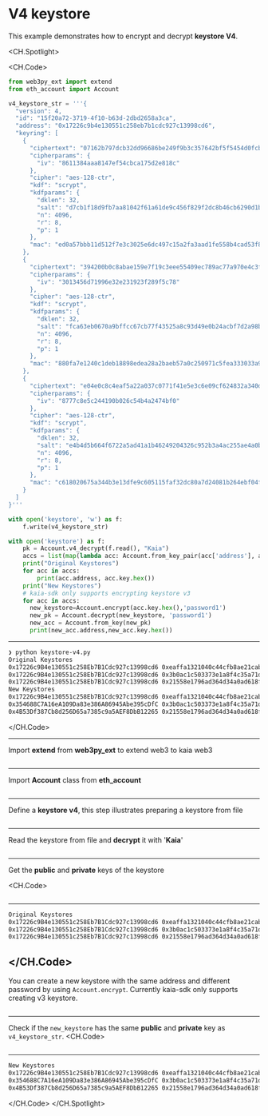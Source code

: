 # V4 keystore

This example demonstrates how to encrypt and decrypt **keystore V4**.

<CH.Spotlight>

<CH.Code>

```py keystorev4.js
from web3py_ext import extend
from eth_account import Account

v4_keystore_str = '''{
  "version": 4,
  "id": "15f20a72-3719-4f10-b63d-2dbd2658a3ca",
  "address": "0x17226c9b4e130551c258eb7b1cdc927c13998cd6",
  "keyring": [
    {
      "ciphertext": "07162b797dcb32dd96686be249f9b3c357642bf5f5454d0fcbefedb265667f37",
      "cipherparams": {
        "iv": "8611384aaa8147ef54cbca175d2e818c"
      },
      "cipher": "aes-128-ctr",
      "kdf": "scrypt",
      "kdfparams": {
        "dklen": 32,
        "salt": "d7cb1f18d9fb7aa81042f61a61de9c456f829f2dc8b46cb6290d1bb9de89b791",
        "n": 4096,
        "r": 8,
        "p": 1
      },
      "mac": "ed0a57bbb11d512f7e3c3025e6dc497c15a2fa3aad1fe558b4cad53f887e06d8"
    },
    {
      "ciphertext": "394200b0c8abae159e7f19c3eee55409ec789ac77a970e4c3f6bc1839a4afbfc",
      "cipherparams": {
        "iv": "3013456d71996e32e231923f289f5c78"
      },
      "cipher": "aes-128-ctr",
      "kdf": "scrypt",
      "kdfparams": {
        "dklen": 32,
        "salt": "fca63eb0670a9bffcc67cb77f43525a8c93d49e0b24acbf7d2a98bff8a5a5cf1",
        "n": 4096,
        "r": 8,
        "p": 1
      },
      "mac": "880fa7e1240c1deb18898edea28a2baeb57a0c250971c5fea333033a92a958f7"
    },
    {
      "ciphertext": "e04e0c8c4eaf5a22a037c0771f41e5e3c6e09cf624832a340d1c962ac5aa03cb",
      "cipherparams": {
        "iv": "8777c8e5c244190b026c54b4a2474bf0"
      },
      "cipher": "aes-128-ctr",
      "kdf": "scrypt",
      "kdfparams": {
        "dklen": 32,
        "salt": "e4b4d5b664f6722a5ad41a1b46249204326c952b3a4ac255ae4a0b5128e4803a",
        "n": 4096,
        "r": 8,
        "p": 1
      },
      "mac": "c618020675a344b3e13dfe9c605115faf32dc80a7d24081b264ebf04fe5db1dd"
    }
  ]
}'''

with open('keystore', 'w') as f:
    f.write(v4_keystore_str)

with open('keystore') as f:
    pk = Account.v4_decrypt(f.read(), "Kaia")
    accs = list(map(lambda acc: Account.from_key_pair(acc['address'], acc['private_key']), pk))
    print("Original Keystores")
    for acc in accs:
        print(acc.address, acc.key.hex())
    print("New Keystores")
    # kaia-sdk only supports encrypting keystore v3
    for acc in accs:
      new_keystore=Account.encrypt(acc.key.hex(),'password1')
      new_pk = Account.decrypt(new_keystore, 'password1')
      new_acc = Account.from_key(new_pk)
      print(new_acc.address,new_acc.key.hex())
```

---

```zsh output
❯ python keystore-v4.py
Original Keystores
0x17226c9B4e130551c258Eb7B1Cdc927c13998cd6 0xeaffa1321040c44cfb8ae21cab8377198ef6706fb7b6b2a09db292b5fe2a5e63
0x17226c9B4e130551c258Eb7B1Cdc927c13998cd6 0x3b0ac1c503373e1a8f4c35a71dbce404846d8a6173538680dea1d149fd5e494c
0x17226c9B4e130551c258Eb7B1Cdc927c13998cd6 0x21558e1796ad364d34a0ad618f8b086c9af2694083a3cb129a0af10dc6b6cc9e
New Keystores
0x17226c9B4e130551c258Eb7B1Cdc927c13998cd6 0xeaffa1321040c44cfb8ae21cab8377198ef6706fb7b6b2a09db292b5fe2a5e63
0x354688C7A16eA109Da83e386A86945Abe395cDfC 0x3b0ac1c503373e1a8f4c35a71dbce404846d8a6173538680dea1d149fd5e494c
0x4B53Df387Cb8d256D65a7385c9a5AEF8DbB12265 0x21558e1796ad364d34a0ad618f8b086c9af2694083a3cb129a0af10dc6b6cc9e
```

</CH.Code>

---

Import **extend** from **web3py_ext** to extend web3 to kaia web3

```py keystorev4.js focus=1

```
---

Import **Account** class from **eth_account** 

```py keystorev4.js focus=2

```
---
Define a **keystore v4**, this step illustrates preparing a keystore from file

```py keystorev4.js focus=4:61

```
---
Read the keystore from file and **decrypt** it with '**Kaia**'

```py keystorev4.js focus=63:64

```
---
Get the **public** and **private** keys of the keystore

<CH.Code>
```py keystorev4.js focus=65:68

```
---

```zsh output
Original Keystores
0x17226c9B4e130551c258Eb7B1Cdc927c13998cd6 0xeaffa1321040c44cfb8ae21cab8377198ef6706fb7b6b2a09db292b5fe2a5e63
0x17226c9B4e130551c258Eb7B1Cdc927c13998cd6 0x3b0ac1c503373e1a8f4c35a71dbce404846d8a6173538680dea1d149fd5e494c
0x17226c9B4e130551c258Eb7B1Cdc927c13998cd6 0x21558e1796ad364d34a0ad618f8b086c9af2694083a3cb129a0af10dc6b6cc9e
````

</CH.Code>
---
You can create a new keystore with the same address and different password by using `Account.encrypt`. Currently kaia-sdk only supports creating v3 keystore.

```py keystorev4.js focus=71:72

```
---
Check if the `new_keystore` has the same **public** and **private** key as `v4_keystore_str`. 
<CH.Code>
```py keystorev4.js focus=73:75

```
---

```zsh output
New Keystores
0x17226c9B4e130551c258Eb7B1Cdc927c13998cd6 0xeaffa1321040c44cfb8ae21cab8377198ef6706fb7b6b2a09db292b5fe2a5e63
0x354688C7A16eA109Da83e386A86945Abe395cDfC 0x3b0ac1c503373e1a8f4c35a71dbce404846d8a6173538680dea1d149fd5e494c
0x4B53Df387Cb8d256D65a7385c9a5AEF8DbB12265 0x21558e1796ad364d34a0ad618f8b086c9af2694083a3cb129a0af10dc6b6cc9e
````

</CH.Code>
</CH.Spotlight>
